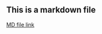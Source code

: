 
## This is a markdown file
[MD file link](https://github.com/hassan74/datasciencecoursera/blob/master/HelloWorld.md)
